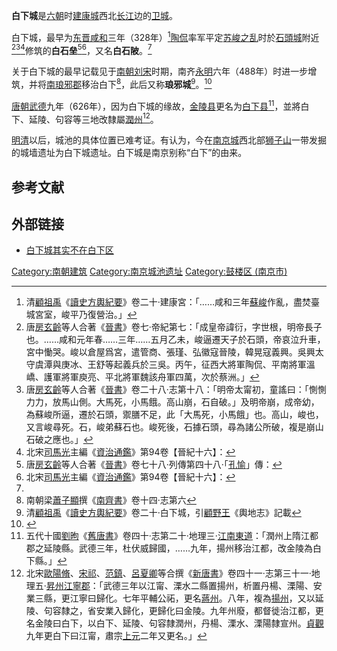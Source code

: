 '''白下城'''是[[六朝|六朝]]时[[建康城|建康城]]西北[[长江|长江]]边的[[卫城|卫城]]。

白下城，最早为[[东晋|东晋]][[咸和_(东晋)|咸和]]三年（328年）<ref>清[[顧祖禹|顧祖禹]]《[[讀史方輿紀要|讀史方輿紀要]]》卷二十‧建康宮：「……咸和三年[[蘇峻|蘇峻]]作亂，盡焚臺城宮室，峻平乃復營治。」</ref>[[陶侃|陶侃]]率军平定[[苏峻之乱|苏峻之乱]]时於[[石頭城|石頭城]]附近<ref>唐[[房玄齡|房玄齡]]等人合著《[[晉書|晉書]]》卷七‧帝紀第七：「成皇帝諱衍，字世根，明帝長子也。……咸和元年春……三年……五月乙未，峻逼遷天子於石頭，帝哀泣升車，宮中慟哭。峻以倉屋爲宮，遣管商、張瑾、弘徽寇晉陵，韓晃寇義興。吳興太守虞潭與庚冰、王舒等起義兵於三吳。丙午，征西大將軍陶侃、平南將軍溫嶠、護軍將軍庾亮、平北將軍魏該舟軍四萬，次於蔡洲。」</ref><ref>唐[[房玄齡|房玄齡]]等人合著《[[晉書|晉書]]》卷二十八‧志第十八：「明帝太甯初，童謠曰：「惻惻力力，放馬山側。大馬死，小馬餓。高山崩，石自破。」及明帝崩，成帝幼，為蘇峻所逼，遷於石頭，禦膳不足，此「大馬死，小馬餓」也。高山，峻也，又言峻尋死。石，峻弟蘇石也。峻死後，石據石頭，尋為諸公所破，複是崩山石破之應也。」</ref><ref>北宋[[司馬光|司馬光]]主編《[[資治通鑑|資治通鑑]]》第94卷【晉紀十六】：{{quote|……咸和三年……五月，陶侃帥眾至尋陽。議者咸謂侃欲誅庾亮以謝天下；亮甚懼，用溫嶠計，詣侃拜謝。侃驚，止之曰：「庾元規乃拜陶士行邪！」亮引咎自責，風止可觀，侃不覺釋然，曰：「君侯修石頭以擬老子，今日反見求邪！」即與之談宴終日，遂與亮、嶠同趣建康。戎卒四萬，旌旗七百餘里，鉦鼓之聲，震於遠近。蘇峻聞西方兵起，用參軍賈寧計，自姑孰還據石頭，分兵以拒侃等。乙未，峻逼遷帝於石頭。司徒導固爭，不從。帝哀泣升車，宮中慟哭。時天大雨，道路泥濘，劉超、鐘雅步侍左右。峻給馬，不肯乘，而悲哀慷慨。峻聞而惡之，然未敢殺也。以其親信許方等補司馬督、殿中監，外托宿衛，內實防禦超等。峻以倉屋為帝宮，日來帝前肆醜言。劉超、鐘雅與右光祿大夫荀崧、金紫光祿大夫華恆、尚書荀邃、侍中丁潭侍從，不離帝側。時饑饉，米貴，峻問遺，超一無所受，繾綣朝夕，臣節愈恭；雖居幽厄之中，超猶啟帝，授《孝經》、《論語》。峻使左光祿大夫陸曄守留台，逼近居民，盡聚之後苑；使匡術守苑城。尚書左丞孔坦奔陶侃，侃以為長史。}}</ref>修筑的'''白石垒'''<ref>唐[[房玄齡|房玄齡]]等人合著《[[晉書|晉書]]》卷七十八‧列傳第四十八·「[[孔愉|孔愉]]」傳：{{quote|咸和初，……坦奔陶侃，侃引為長史。時侃等夜築白石壘，至曉而成。聞峻軍嚴聲，咸懼來攻。坦曰：「不然。若峻攻壘，必須東北風急，令我水軍不得往救。今天清靜，賊必不動，決遣軍出江乘，掠京口以東矣。」果如所籌。……}}</ref><ref>北宋[[司馬光|司馬光]]主編《[[資治通鑑|資治通鑑]]》第94卷【晉紀十六】：{{quote|顯宗成皇帝上之下[[咸和_(东晋)|咸和]]三年……諸軍初至石頭，即欲決戰，[[陶侃|陶侃]]曰：「賊眾方盛，難與爭鋒，當以歲月，智計破之。」既而屢戰無功，監軍部將李根請築白石壘，侃從之。夜築壘，至曉而成。……}}</ref>，又名'''白石陂'''。<ref name="讀史方輿紀要b20"/>

关于白下城的最早记载见于[[南朝|南朝]][[刘宋|刘宋]]时期，南齐[[永明|永明]]六年（488年）时进一步增筑，并将[[南琅邪郡|南琅邪郡]]移治白下<ref>南朝梁[[蕭子顯|蕭子顯]]撰《[[南齊書|南齊書]]》卷十四‧志第六</ref>，此后又称'''琅邪城'''<ref name="讀史方輿紀要b20">清[[顧祖禹|顧祖禹]]《[[讀史方輿紀要|讀史方輿紀要]]》卷二十‧白下城，引[[顧野王|顧野王]]《輿地志》記載</ref>。<ref>{{cite book|title=南京城墙志|author=杨国庆,王志高|location=南京|publisher=凤凰出版社|year=2008|ISBN=7-80729-161-3|pages=83-87}}</ref>

[[唐朝|唐朝]][[武德|武德]]九年（626年），因为白下城的缘故，[[金陵县|金陵县]]更名为[[白下县|白下县]]<ref>五代十國[[劉昫|劉昫]]《[[舊唐書|舊唐書]]》卷四十‧志第二十‧地理三·[[江南東道|江南東道]]：「潤州上隋江都郡之延陵縣。武德三年，杜伏威歸國，……九年，揚州移治江都，改金陵為白下縣。」</ref>，並將白下、延陵、句容等三地改隸屬[[润州_(隋朝)|潤州]]<ref>北宋[[歐陽脩|歐陽脩]]、[[宋祁|宋祁]]、[[范鎮|范鎮]]、[[呂夏卿|呂夏卿]]等合撰《[[新唐書|新唐書]]》卷四十一‧志第三十一‧地理五·[[升州_(唐朝)|昇州]][[江寧郡|江寧郡]]：「武德三年以江甯、溧水二縣置揚州，析置丹楊、溧陽、安業三縣，更江寧曰歸化。七年平輔公祏，更名[[蔣州|蔣州]]。八年，複為[[揚州|揚州]]，又以延陵、句容隸之，省安業入歸化，更歸化曰金陵。九年州廢，都督徙治江都，更名金陵曰白下，以白下、延陵、句容隸潤州，丹楊、溧水、溧陽隸宣州。[[貞觀_(唐朝)|貞觀]]九年更白下曰江甯，肅宗[[上元_(唐肅宗)|上元]]二年又更名。」</ref>。

[[明朝|明]][[清朝|清]]以后，城池的具体位置已难考证。有认为，今在[[南京城|南京城]]西北部[[狮子山_(南京)|狮子山]]一带发掘的城墙遗址为白下城遗址。白下城是南京别称“白下”的由来。

==参考文献==
{{reflist|36em|refs=
}}

== 外部链接 ==
*[http://news.sina.com.cn/c/2008-07-11/030614146387s.shtml 白下城其实不在白下区] {{Wayback|url=http://news.sina.com.cn/c/2008-07-11/030614146387s.shtml |date=20190812103748 }}

{{南京城垣史}}
{{DEFAULTSORT:B}}
[[Category:南朝建筑|Category:南朝建筑]]
[[Category:南京城池遗址|Category:南京城池遗址]]
[[Category:鼓楼区_(南京市)|Category:鼓楼区 (南京市)]]